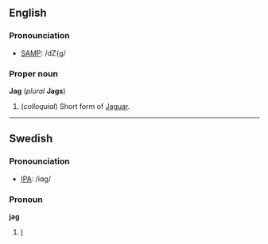 ==English==
===Pronounciation===
*[[w:SAMPA|SAMP]]: /dZ{g/

===Proper noun===
'''Jag''' (''plural'' '''Jags''')

#(''colloquial'') Short form of [[Jaguar]].

----
==Swedish==
===Pronounciation===
*[[w:IPA|IPA]]: /iɑg/

===Pronoun===
'''jag'''

#[[I]]